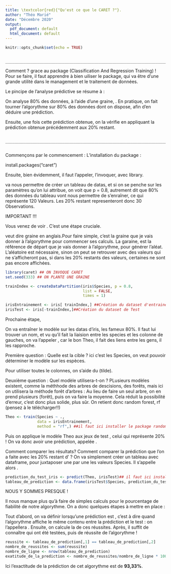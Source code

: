 ---
title: \textcolor{red}{"Qu'est ce que le CARET ?"}.
author: "Théo Marié"
date: "Décembre 2020"
output:
  pdf_document: default
  html_document: default
---

```{r setup, include=FALSE}
knitr::opts_chunk$set(echo = TRUE)
```
        ________________________________________________________________________________
\textcolor{red}{Sur R, il est possible de faire de l'analyse prédictive.}



Comment ? grace au package \textcolor{red}{**Caret**} (Classification And Regression Training) ! Pour se faire, il faut apprendre à bien uiliser le package, qui va être d'une grande utilité dans le management et le traitement de données.

Le pincipe de l'analyse prédictive se résume à :

\textcolor{red}{**1**} On analyse 80% des données, à l'aide d'une graine,  \textcolor{red}{**(seed)**}. En pratique, on fait tourner l'algorythme sur 80% des données dont on dispose, afin d'en déduire une prédiction. 

\textcolor{red}{**2**} Ensuite, une fois cette prédiction obtenue, on la vérifie en appliquant la prédiction obtenue précédemment aux 20% restant.

      ________________________________________________________________________________
         
Commençons par le commencement : L'installation du package :

install.packages("caret")

Ensuite, bien évidemment, il faut l'appeler, l'invoquer, avec library.

\textcolor{red}{**CreateDataPartition**} va nous permettre de créer un tableau de datas, et si on se penche sur les paramètres qu'on lui attribue, on voit que p = 0.8, autrement dit que 80% des données du tableau vont nous permettre de s'enraîner, ce qui représente 120 Valeurs. Les 20% restant representeront donc 30 Observations.


IMPORTANT !!! 

Vous venez de voir \textcolor{red}{**set.seed**}. C'est une étape cruciale.

\textcolor{red}{**SEED**} veut dire graine en anglais.Pour faire simple, c'est la graine que je vais donner à l'algorythme pour commencer ses calculs. La garaine, est la référence de départ que je vais donner à l'algorythme, pour générer l'aléat. L'aléatoire est nécessaire, sinon on peut se retrouver avec des valeurs qui ne s'afficheront pas, si dans les 20% restants des valeurs, certaines ne sont pas encore affichées. 

```{r message=FALSE}
library(caret) ## ON INVOQUE CARET
set.seed(333) ## ON PLANTE UNE GRAINE

trainIndex <- createDataPartition(iris$Species, p = 0.8,
                                  list = FALSE,
                                  times = 1)

irisEntrainement <- iris[ trainIndex,] ##Création du dataset d'entrainement
irisTest <- iris[-trainIndex,]##Création du dataset de Test
```


Prochaine étape, \textcolor{red}{**on va lancer l'entraînement !**}

On va entraîner le modèle sur les datas d'iris, les fameux 80%.
Il faut lui trouver un nom, et vu qu'il fait la liaision entre les species et les colonne de gauches, on va l'appeler \textcolor{red}{**Theo**}, car le bon Theo, il fait des liens entre les gens, il les rapproche.

Première question : Quelle est la cible ? ici c'est les Species, on veut pouvoir déterminer le modèle sur les espèces.

Pour utiliser toutes le colonnes, on s'aide du \textcolor{red}{**~**} (tilde).

Deuxième question : Quel modèle utilisera-t-on ?
PLusieurs modèles existent, comme la méthhode des arbres de descisions, des forêts, mais ici on utilisera la méthode forêt d'arbres : Au lieu de faire un seul arbre, on en prend plusieurs (forêt), puis on va faire la moyenne. Cela réduit la possibilité d'erreur, c'est donc plus solide, plus sûr. On retient donc random forest, rf (pensez à le télécharger!!)
 
```{r message=FALSE}
Theo <- train(Species ~ ., 
              data = irisEntrainement, 
              method = "rf",) ##il faut ici installer le package randomforest
```

Puis on applique le modèle Theo aux jeux de test \textcolor{red}{**irisTest**}, celui qui représente 20% ! On va donc avoir une prédiction, appelée \textcolor{red}{**prediction-du_test_iris**}.

Comment comparer les résultats? Comment comparer la prédiction que l'on a faite avec les 20% restant d' \textcolor{red}{**irisTest**}?
On va simplement créer un tableau avec dataframe, pour juxtaposer une par une les valeurs Species. Il s'appelle alors \textcolor{red}{**tableau_de_prediction**}.

```{r message=FALSE}
prediction_du_test_iris <- predict(Theo, irisTest)## il faut ici installer le package e1071
tableau_de_prediction <- data.frame(irisTest$Species, prediction_du_test_iris )
```

NOUS Y SOMMES PRESQUE !

Il nous manque plus qu'à faire de simples calculs pour le pourcentage de fiabilité de notre algorythme. On a donc quelques étapes à mettre en place :

Tout d'abord, on va définir lorsqu'une prédiction est \textcolor{red}{**vérifiée**}, c'est à dire quand l'algorythme affiche le même contenu entre la prédiction et le test : on l'appellera \textcolor{red}{**réussite**}. Ensuite, on calcule la \textcolor{red}{**somme**} de ces réussites. Après, il suffit de connaître \textcolor{red}{**le nombre de lignes**} qui ont été testées, puis \textcolor{red}{**d'évaluer la proportion**} de réussite de l'algorythme !

```{r message=FALSE}
reussite <- tableau_de_prediction[,1] == tableau_de_prediction[,2]
nombre_de_reussites <- sum(reussite)
nombre_de_ligne <- nrow(tableau_de_prediction)
exatitude_de_la_prediction <- nombre_de_reussites/nombre_de_ligne * 100
```

Ici l'exactitude de la prédiction de cet algorythme est de **93,33%**. 

\textcolor{red}{**GOOD JOB**}
